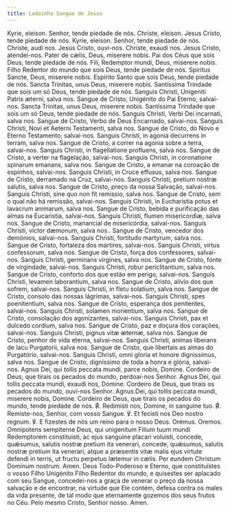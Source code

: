 ```yaml
---
title: Ladainha Sangue de Jesus
---
```


<div class="side-by-side not-content">
  <span class="text-justify">Kyrie, eleison.</span>
  <span class="text-justify">Senhor, tende piedade de nós.</span>
  <span class="text-justify">Christe, eleison.</span>
  <span class="text-justify">Jesus Cristo, tende piedade de nós.</span>
  <span class="text-justify">Kyrie, eleison.</span>
  <span class="text-justify">Senhor, tende piedade de nós.</span>
  <span class="text-justify">Christe, audi nos.</span>
  <span class="text-justify">Jesus Cristo, ouvi-nos.</span>
  <span class="text-justify">Christe, exaudi nos.</span>
  <span class="text-justify">Jesus Cristo, atendei-nos.</span>
  <span class="text-justify">Pater de cælis, Deus, miserere nobis.</span>
  <span class="text-justify">
    Pai dos Céus que sois Deus, tende piedade de nós.
  </span>
  <span class="text-justify">Fili, Redemptor mundi, Deus, miserere nobis.</span>
  <span class="text-justify">
    Filho Redentor do mundo que sois Deus, tende piedade de nós.
  </span>
  <span class="text-justify">Spiritus Sancte, Deus, miserere nobis.</span>
  <span class="text-justify">
    Espírito Santo que sois Deus, tende piedade de nós.
  </span>
  <span class="text-justify">Sancta Trinitas, unus Deus, miserere nobis.</span>
  <span class="text-justify">
    Santíssima Trindade que sois um só Deus, tende piedade de nós.
  </span>
  <span class="text-justify">
    Sanguis Christi, Unigeniti Patris æterni, salva nos.
  </span>
  <span class="text-justify">
    Sangue de Cristo, Unigénito do Pai Eterno, salvai-nos.
  </span>
  <span class="text-justify">Sancta Trinitas, unus Deus, miserere nobis.</span>
  <span class="text-justify">
    Santíssima Trindade que sois um só Deus, tende piedade de nós.
  </span>
  <span class="text-justify">
    Sanguis Christi, Verbi Dei incarnati, salva nos.
  </span>
  <span class="text-justify">
    Sangue de Cristo, Verbo de Deus Encarnado, salvai-nos.
  </span>
  <span class="text-justify">
    Sanguis Christi, Novi et Aeterni Testamenti, salva nos.
  </span>
  <span class="text-justify">
    Sangue de Cristo, do Novo e Eterno Testamento, salvai-nos.
  </span>
  <span class="text-justify">
    Sanguis Christi, in agonia decurrens in terram, salva nos.
  </span>
  <span class="text-justify">
    Sangue de Cristo, a correr na agonia sobre a terra, salvai-nos.
  </span>
  <span class="text-justify">
    Sanguis Christi, in flagellatione profluens, salva nos.
  </span>
  <span class="text-justify">
    Sangue de Cristo, a verter na flagelação, salvai-nos.
  </span>
  <span class="text-justify">
    Sanguis Christi, in coronatione spinarum emanans, salva nos.
  </span>
  <span class="text-justify">
    Sangue de Cristo, a emanar na coroação de espinhos, salvai-nos.
  </span>
  <span class="text-justify">
    Sanguis Christi, in Cruce effusus, salva nos.
  </span>
  <span class="text-justify">
    Sangue de Cristo, derramado na Cruz, salvai-nos.
  </span>
  <span class="text-justify">
    Sanguis Christi, pretium nostræ salutis, salva nos.
  </span>
  <span class="text-justify">
    Sangue de Cristo, preço da nossa Salvação, salvai-nos.
  </span>
  <span class="text-justify">
    Sanguis Christi, sine quo non fit remissio, salva nos.
  </span>
  <span class="text-justify">
    Sangue de Cristo, sem o qual não há remissão, salvai-nos.
  </span>
  <span class="text-justify">
    Sanguis Christi, in Eucharistia potus et lavacrum animarum, salva nos.
  </span>
  <span class="text-justify">
    Sangue de Cristo, bebida e purificação das almas na Eucaristia, salvai-nos.
  </span>
  <span class="text-justify">
    Sanguis Christi, flumen misericordiæ, salva nos.
  </span>
  <span class="text-justify">
    Sangue de Cristo, manancial de misericórdia, salvai-nos.
  </span>
  <span class="text-justify">Sanguis Christi, victor dæmonum, salva nos..</span>
  <span class="text-justify">
    Sangue de Cristo, vencedor dos demónios, salvai-nos.
  </span>
  <span class="text-justify">
    Sanguis Christi, fortitudo martyrum, salva nos.
  </span>
  <span class="text-justify">
    Sangue de Cristo, fortaleza dos mártires, salvai-nos.
  </span>
  <span class="text-justify">
    Sanguis Christi, virtus confessorum, salva nos.
  </span>
  <span class="text-justify">
    Sangue de Cristo, força dos confessores, salvai-nos.
  </span>
  <span class="text-justify">
    Sanguis Christi, germinans virgines, salva nos.
  </span>
  <span class="text-justify">
    Sangue de Cristo, fonte de virgindade, salvai-nos.
  </span>
  <span class="text-justify">
    Sanguis Christi, robur periclitantium, salva nos.
  </span>
  <span class="text-justify">
    Sangue de Cristo, conforto dos que estão em perigo, salvai-nos.
  </span>
  <span class="text-justify">
    Sanguis Christi, levamen laborantium, salva nos.
  </span>
  <span class="text-justify">
    Sangue de Cristo, alívio dos que sofrem, salvai-nos.
  </span>
  <span class="text-justify">
    Sanguis Christi, in fletu solatium, salva nos.
  </span>
  <span class="text-justify">
    Sangue de Cristo, consolo das nossas lágrimas, salvai-nos.
  </span>
  <span class="text-justify">
    Sanguis Christi, spes poenitentium, salva nos.
  </span>
  <span class="text-justify">
    Sangue de Cristo, esperança dos penitentes, salvai-nos.
  </span>
  <span class="text-justify">
    Sanguis Christi, solamen morientium, salva nos.
  </span>
  <span class="text-justify">
    Sangue de Cristo, consolação dos agonizantes, salvai-nos.
  </span>
  <span class="text-justify">
    Sanguis Christi, pax et dulcedo cordium, salva nos.
  </span>
  <span class="text-justify">
    Sangue de Cristo, paz e doçura dos corações, salvai-nos.
  </span>
  <span class="text-justify">
    Sanguis Christi, pignus vitæ æternæ, salva nos.
  </span>
  <span class="text-justify">
    Sangue de Cristo, penhor de vida eterna, salvai-nos.
  </span>
  <span class="text-justify">
    Sanguis Christi, animas liberans de lacu Purgatorii, salva nos.
  </span>
  <span class="text-justify">
    Sangue de Cristo, que libertais as almas do Purgatório, salvai-nos.
  </span>
  <span class="text-justify">
    Sanguis Christi, omni gloria et honore dignissimus, salva nos.
  </span>
  <span class="text-justify">
    Sangue de Cristo, digníssimo de toda a honra e glória, salvai-nos.
  </span>
  <span class="text-justify">
    Agnus Dei, qui tollis peccata mundi, parce nobis, Domine.
  </span>
  <span class="text-justify">
    Cordeiro de Deus, que tirais os pecados do mundo, perdoai-nos Senhor.
  </span>
  <span class="text-justify">
    Agnus Dei, qui tollis peccata mundi, exaudi nos, Domine.
  </span>
  <span class="text-justify">
    Cordeiro de Deus, que tirais os pecados do mundo, ouvi-nos Senhor.
  </span>
  <span class="text-justify">
    Agnus Dei, qui tollis peccata mundi, miserere nobis, Domine.
  </span>
  <span class="text-justify">
    Cordeiro de Deus, que tirais os pecados do mundo, tende piedade de nós.
  </span>
  <span class="text-justify">
    <span class="text-red-500">℟.</span> Redimisti nos, Domine, in sanguine tuo.
  </span>
  <span class="text-justify">
    <span class="text-red-500">℟.</span> Remiste-nos, Senhor, com vosso Sangue.
  </span>
  <span class="text-justify">℣. Et fecisti nos Deo nostro regnum.</span>
  <span class="text-justify">
    ℣. E fizestes de nós um reino para o nosso Deus.
  </span>
  <span class="text-red-500 text-center">Orémus.</span>
  <span class="text-red-500 text-center">Oremos.</span>
  <span class="text-justify">
    Omnipotens sempiterne Deus, qui unigenitum Filium tuum mundi Redemptorem
    constituisti, ac ejus sanguine placari voluisti, concede, quǽsumus, salutis
    nostræ pretium ita venerari, concede, quǽsumus, salutis nostræ pretium ita
    venerari, atque a præsentis vitæ malis ejus virtute defendi in terris, ut
    fructu perpetuo lætemur in cælis. Per eundem Christum Dominum nostrum. Amen.
  </span>
  <span class="text-justify">
    Deus Todo-Poderoso e Eterno, que constituístes o vosso Filho Unigénito Filho
    Redentor do mundo, e quisestes ser aplacado com seu Sangue, concedei-nos a
    graça de venerar o preço da nossa salvação e de encontrar, na virtude que
    Ele contém, defesa contra os males da vida presente, de tal modo que
    eternamente gozemos dos seus frutos no Céu. Pelo mesmo Cristo, Senhor nosso.
    Amen.
  </span>
</div>
